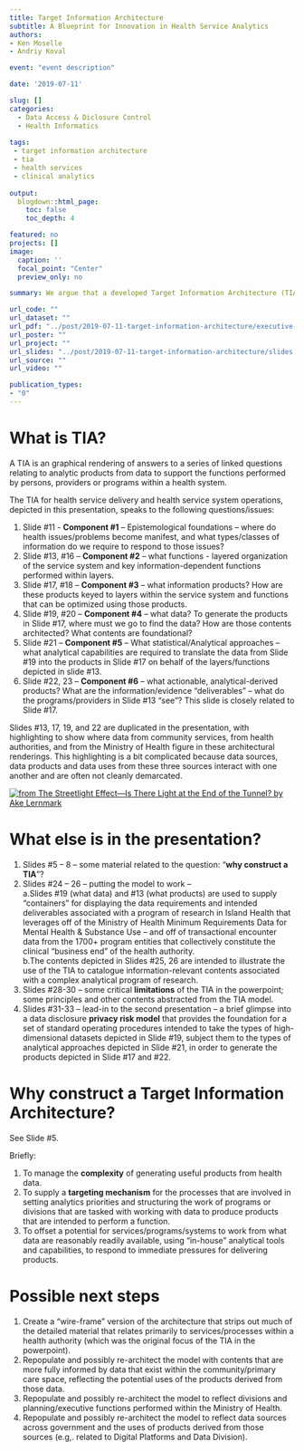 ```yaml
---
title: Target Information Architecture
subtitle: A Blueprint for Innovation in Health Service Analytics
authors:
- Ken Moselle
- Andriy Koval

event: "event description"

date: '2019-07-11'

slug: []
categories:
  - Data Access & Diclosure Control
  - Health Informatics
  
tags:
 - target information architecture
 - tia
 - health services
 - clinical analytics
 
output:
  blogdown::html_page:
    toc: false
    toc_depth: 4

featured: no
projects: []
image: 
  caption: ''
  focal_point: "Center"
  preview_only: no

summary: We argue that a developed Target Information Architecture (TIA) is a necessary condition to guide the translation of health service analytics back into a health service system. 

url_code: ""
url_dataset: ""
url_pdf: "../post/2019-07-11-target-information-architecture/executive-summary.pdf"
url_poster: ""
url_project: ""
url_slides: "../post/2019-07-11-target-information-architecture/slides.pdf"
url_source: ""
url_video: ""

publication_types:
- "0"
---
```

<!-- # Publication type. -->
<!-- # Legend: -->
<!-- # 0 = Uncategorized -->
<!-- # 1 = Conference proceedings -->
<!-- # 2 = Journal -->
<!-- # 3 = Work in progress -->
<!-- # 4 = Technical report -->
<!-- # 5 = Book -->
<!-- # 6 = Book chapter -->


# What is TIA?

A TIA is an graphical rendering of answers to a series of linked questions relating to analytic products from data to support the functions performed by persons, providers or programs within a health system.

The TIA for health service delivery and health service system operations,  depicted in this presentation, speaks to the following questions/issues:  

1. Slide #11 - __Component #1__ – Epistemological foundations – where do health issues/problems become manifest, and what types/classes of information do we require to respond to those issues?  
2. Slide #13, #16 – __Component #2__ – what functions - layered organization of the service system and key information-dependent functions performed within layers.   
3. Slide #17, #18 – __Component #3__ – what information products? How are these products keyed to layers within the service system and functions that can be optimized using those products.     
4. Slide #19, #20 – __Component #4__ – what data? To generate the products in Slide #17, where must we go to find the data?  How are those contents architected? What contents are foundational?    
5. Slide #21 – __Component #5__ – What statistical/Analytical approaches – what analytical capabilities are required to translate the data from Slide #19 into the products in Slide #17 on behalf of the layers/functions depicted in slide #13.     
6. Slide #22, 23 – __Component #6__ – what actionable, analytical-derived products?   What are the information/evidence “deliverables” – what do the programs/providers in Slide #13 “see”?  This slide is closely related to Slide #17.    

Slides #13, 17, 19, and 22 are duplicated in the presentation,  with highlighting to show where data from community services, from health authorities, and from the Ministry of Health figure in these architectural renderings.  This highlighting is a bit complicated because data sources, data products and data uses from these three sources interact with one another and are often not cleanly demarcated.

[![from _The Streetlight Effect—Is There Light at the End of the Tunnel?_ by Ake Lernmark](figure1.jpg)](https://diabetes.diabetesjournals.org/content/64/4/1105 )

# What else is in the presentation?

1. Slides #5 – 8 – some material related to the question: “__why construct a TIA__”?  
2. Slides #24 – 26 – putting the model to work –   
  a.Slides #19 (what data) and #13 (what products) are used to supply “containers” for displaying the data requirements and intended deliverables associated with a program of research in Island Health that leverages off of the Ministry of Health Minimum Requirements Data for Mental Health & Substance Use – and off of transactional encounter data from the 1700+ program entities that collectively constitute the clinical “business end” of the health authority.    
  b.The contents depicted in Slides #25, 26 are intended to illustrate the use of the TIA to catalogue information-relevant contents associated with a complex analytical program of research.  
3. Slides #28-30 – some critical __limitations__ of the TIA in the powerpoint; some principles and other contents abstracted from the TIA model.  
4. Slides #31-33 – lead-in to the second presentation – a brief glimpse into a data disclosure __privacy risk model__ that provides the foundation for a set of standard operating procedures intended to take the types of high-dimensional datasets depicted in Slide #19, subject them to the types of analytical approaches depicted in Slide #21, in order to generate the products depicted in Slide #17 and #22.  


# Why construct a Target Information Architecture?

See Slide #5.  

Briefly: 

1. To manage the __complexity__ of generating useful products from health data.
2. To supply a __targeting mechanism__ for the processes that are involved in setting analytics priorities and structuring the work of programs or divisions that are tasked with working with data to produce products that are intended to perform a function.
3. To offset a potential for services/programs/systems to work from what data are reasonably readily available, using “in-house” analytical tools and capabilities, to respond to immediate pressures for delivering products. 

# Possible next steps  

1. Create a “wire-frame” version of the architecture that strips out much of the detailed material that relates primarily to services/processes within a health authority (which was the original focus of the TIA in the powerpoint). 
2. Repopulate and possibly re-architect the model with contents that are more fully informed by data that exist within the community/primary care space, reflecting the potential uses of the products derived from those data. 
3. Repopulate and possibly re-architect the model to reflect divisions and planning/executive functions performed within the Ministry of Health. 
4. Repopulate and possibly re-architect the model to reflect data sources across government and the uses of products derived from those sources (e.g,. related to Digital Platforms and Data Division). 
